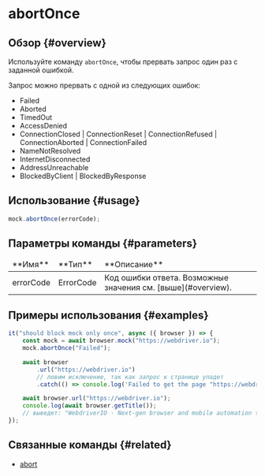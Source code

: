 # abortOnce

## Обзор {#overview}

Используйте команду `abortOnce`, чтобы прервать запрос один раз с заданной ошибкой.

Запрос можно прервать с одной из следующих ошибок:

-   Failed
-   Aborted
-   TimedOut
-   AccessDenied
-   ConnectionClosed | ConnectionReset | ConnectionRefused | ConnectionAborted | ConnectionFailed
-   NameNotResolved
-   InternetDisconnected
-   AddressUnreachable
-   BlockedByClient | BlockedByResponse

## Использование {#usage}

```javascript
mock.abortOnce(errorCode);
```

## Параметры команды {#parameters}

<table>
<thead>
<tr><td>**Имя**</td><td>**Тип**</td><td>**Описание**</td></tr>
</thead>
<tbody>
<tr><td>errorCode</td><td>ErrorCode</td><td>Код ошибки ответа. Возможные значения см. [выше](#overview).</td></tr>

</tbody>
</table>

## Примеры использования {#examples}

```javascript
it("should block mock only once", async ({ browser }) => {
    const mock = await browser.mock("https://webdriver.io");
    mock.abortOnce("Failed");

    await browser
        .url("https://webdriver.io")
        // ловим исключение, так как запрос к странице упадет
        .catch(() => console.log('Failed to get the page "https://webdriver.io"'));

    await browser.url("https://webdriver.io");
    console.log(await browser.getTitle());
    // выведет: "WebdriverIO · Next-gen browser and mobile automation test framework for Node.js"
});
```

## Связанные команды {#related}

-   [abort](../abort)
